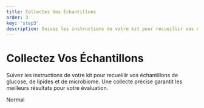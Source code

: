 ```yaml
---
title: Collectez Vos Échantillons
order: 3
key: 'step3'
description: Suivez les instructions de votre kit pour recueillir vos échantillons de glucose, de lipides et de microbiome. Une collecte précise garantit les meilleurs résultats pour votre évaluation.
---
```


# Collectez Vos Échantillons

Suivez les instructions de votre kit pour recueillir vos échantillons de glucose, de lipides et de microbiome. Une collecte précise garantit les meilleurs résultats pour votre évaluation.

<userStyle>Normal</userStyle>
